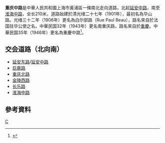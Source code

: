 {{Infobox Shanghai Road|中文道路名称=重庆中路|所在地区=|路段主要建筑=|通车日期=|道路动工日期=1889年|道路旧名=|命名缘由=|道路命名日期=|终点=[[淮海路_(上海)|淮海中路]]接[[重庆南路_(上海)|重庆南路]]|起点=[[延安东路|延安东路]]、[[延安中路|延安中路]]接[[成都北路|成都北路]]|行车线数量=|走向1=北|车速限制=|道路总长度=|道路属性=|图片说明=|图片=|走向2(E)=S|道路英文名=Chongqing Rd. (M)|走向1(E)=N|走向2=南|收费=}}'''重庆中路'''是中華人民共和國上海市黃浦區一條南北走向道路，北起[[延安中路|延安中路]]，南至[[淮海中路|淮海中路]]，全长210米，道路始建於清光绪二十七年（1901年），最初名為华山路。光绪三十二年（1906年）更名為白尔部路（Rue Paul Beau），路名來自於法国驻华公使之名。中華民国32年（1943年）更名南重庆路，路名來自於[[重慶|重慶]]。中華民国35年（1946年）更名為重慶中路<ref>{{cite news |title=第一节　省地级类 |url=http://www.shtong.gov.cn/Newsite/node2/node2245/node70862/node70870/node70919/node70925/userobject1ai73716.html |publisher=上海市地方志辦公室 |accessdate=2021-01-23 |archive-date=2014-01-08 |archive-url=https://web.archive.org/web/20140108152818/http://www.shtong.gov.cn/newsite/node2/node2245/node70862/node70870/node70919/node70925/userobject1ai73716.html |dead-url=no }}</ref>。

== 交会道路（北向南） ==

* [[延安东路_(上海)|延安东路]]/[[延安中路_(上海)|延安中路]]
* [[巨鹿路|巨鹿路]]
* [[重慶北路_(上海市)|重庆北路]]
* [[金陵西路|金陵西路]]
* [[长乐路_(上海)|长乐路]]
* [[淮海中路|淮海中路]]

== 參考資料 ==
{{Reflist|2}}
{{模板:上海市区三横三纵主干道}}
[[Category:上海道路|C]]
